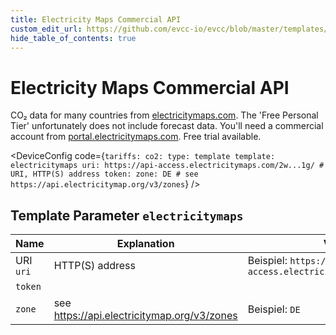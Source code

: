 ```yaml
---
title: Electricity Maps Commercial API
custom_edit_url: https://github.com/evcc-io/evcc/blob/master/templates/definition/tariff/electricitymaps.yaml
hide_table_of_contents: true
---
```



# Electricity Maps Commercial API

<DeviceFeatures features="Global" />

CO₂ data for many countries from [electricitymaps.com](https://electricitymaps.com). The 'Free Personal Tier' unfortunately does not include forecast data. You'll need a commercial account from [portal.electricitymaps.com](https://portal.electricitymaps.com). Free trial available.


<DeviceConfig code={`tariffs:
    co2:
      type: template
      template: electricitymaps
      uri: https://api-access.electricitymaps.com/2w...1g/ # URI, HTTP(S) address
      token:
      zone: DE # see https://api.electricitymap.org/v3/zones`}  />

## Template Parameter `electricitymaps`

| Name | Explanation | Value | Optional |
|-----------|-------------|-------|----------|
| URI<br/>`uri` | HTTP(S) address | Beispiel: `https://api-access.electricitymaps.com/2w...1g/` | yes |
| `token` |  |  | yes |
| `zone` | see https://api.electricitymap.org/v3/zones | Beispiel: `DE` | yes |

